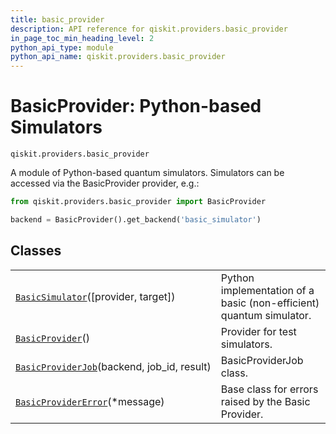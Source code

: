 ```yaml
---
title: basic_provider
description: API reference for qiskit.providers.basic_provider
in_page_toc_min_heading_level: 2
python_api_type: module
python_api_name: qiskit.providers.basic_provider
---
```


<span id="module-qiskit.providers.basic_provider" />

<span id="qiskit-providers-basicprovider" />

<span id="basicprovider-python-based-simulators-qiskit-providers-basic-provider" />

# BasicProvider: Python-based Simulators

`qiskit.providers.basic_provider`

A module of Python-based quantum simulators. Simulators can be accessed via the BasicProvider provider, e.g.:

```python
from qiskit.providers.basic_provider import BasicProvider

backend = BasicProvider().get_backend('basic_simulator')
```

## Classes

|                                                                                                                                                     |                                                                     |
| --------------------------------------------------------------------------------------------------------------------------------------------------- | ------------------------------------------------------------------- |
| [`BasicSimulator`](qiskit.providers.basic_provider.BasicSimulator "qiskit.providers.basic_provider.BasicSimulator")(\[provider, target])            | Python implementation of a basic (non-efficient) quantum simulator. |
| [`BasicProvider`](qiskit.providers.basic_provider.BasicProvider "qiskit.providers.basic_provider.BasicProvider")()                                  | Provider for test simulators.                                       |
| [`BasicProviderJob`](qiskit.providers.basic_provider.BasicProviderJob "qiskit.providers.basic_provider.BasicProviderJob")(backend, job\_id, result) | BasicProviderJob class.                                             |
| [`BasicProviderError`](qiskit.providers.basic_provider.BasicProviderError "qiskit.providers.basic_provider.BasicProviderError")(\*message)          | Base class for errors raised by the Basic Provider.                 |

